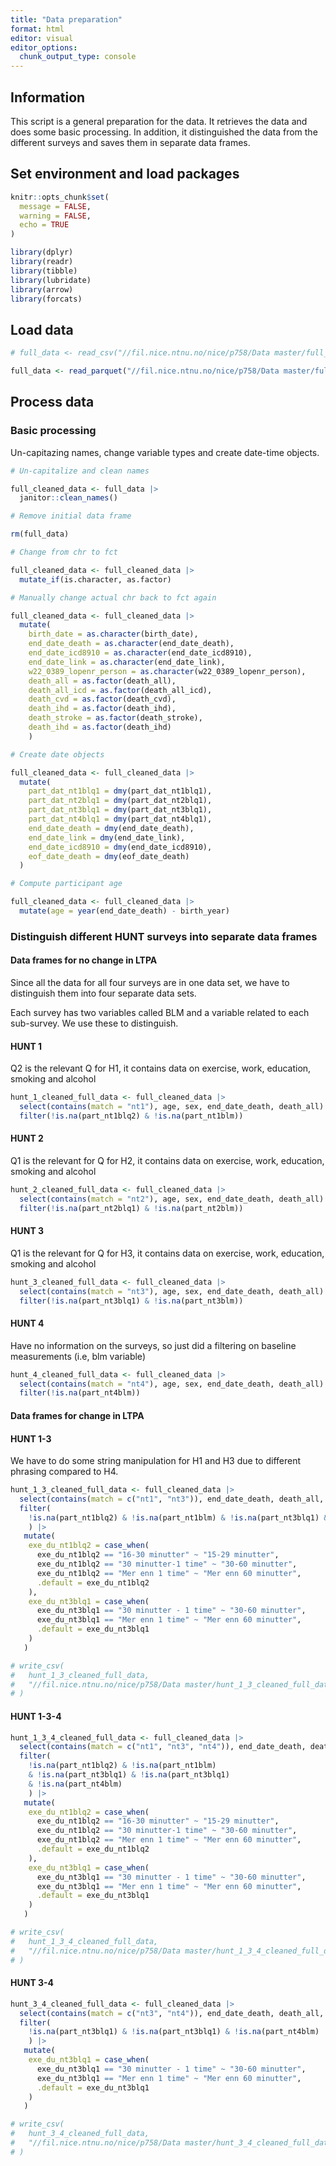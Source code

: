 ```yaml
---
title: "Data preparation"
format: html
editor: visual
editor_options: 
  chunk_output_type: console
---
```


## Information

This script is a general preparation for the data. It retrieves the data and does some basic processing. In addition, it distinguished the data from the different surveys and saves them in separate data frames.

## Set environment and load packages

```r

knitr::opts_chunk$set(
  message = FALSE,
  warning = FALSE,
  echo = TRUE
)
```

```r

library(dplyr)
library(readr)
library(tibble)
library(lubridate)
library(arrow)
library(forcats)
```

## Load data

```r

# full_data <- read_csv("//fil.nice.ntnu.no/nice/p758/Data master/full_data.csv")

full_data <- read_parquet("//fil.nice.ntnu.no/nice/p758/Data master/full_data.parquet")

```

## Process data

### Basic processing

Un-capitazing names, change variable types and create date-time objects.

```r

# Un-capitalize and clean names

full_cleaned_data <- full_data |> 
  janitor::clean_names()

# Remove initial data frame

rm(full_data)

# Change from chr to fct

full_cleaned_data <- full_cleaned_data |>
  mutate_if(is.character, as.factor)

# Manually change actual chr back to fct again

full_cleaned_data <- full_cleaned_data |> 
  mutate(
    birth_date = as.character(birth_date), 
    end_date_death = as.character(end_date_death),
    end_date_icd8910 = as.character(end_date_icd8910),
    end_date_link = as.character(end_date_link),
    w22_0389_lopenr_person = as.character(w22_0389_lopenr_person),
    death_all = as.factor(death_all),
    death_all_icd = as.factor(death_all_icd),
    death_cvd = as.factor(death_cvd),
    death_ihd = as.factor(death_ihd),
    death_stroke = as.factor(death_stroke),
    death_ihd = as.factor(death_ihd)
    )

# Create date objects

full_cleaned_data <- full_cleaned_data |> 
  mutate(
    part_dat_nt1blq1 = dmy(part_dat_nt1blq1),
    part_dat_nt2blq1 = dmy(part_dat_nt2blq1),
    part_dat_nt3blq1 = dmy(part_dat_nt3blq1),
    part_dat_nt4blq1 = dmy(part_dat_nt4blq1),
    end_date_death = dmy(end_date_death),
    end_date_link = dmy(end_date_link),
    end_date_icd8910 = dmy(end_date_icd8910),
    eof_date_death = dmy(eof_date_death)
  )

# Compute participant age

full_cleaned_data <- full_cleaned_data |> 
  mutate(age = year(end_date_death) - birth_year)
```

### Distinguish different HUNT surveys into separate data frames

#### Data frames for no change in LTPA

Since all the data for all four surveys are in one data set, we have to distinguish them into four separate data sets.

Each survey has two variables called BLM and a variable related to each sub-survey. We use these to distinguish.

#### HUNT 1

Q2 is the relevant Q for H1, it contains data on exercise, work, education, smoking and alcohol

```r

hunt_1_cleaned_full_data <- full_cleaned_data |> 
  select(contains(match = "nt1"), age, sex, end_date_death, death_all) |> 
  filter(!is.na(part_nt1blq2) & !is.na(part_nt1blm))
```

#### HUNT 2

Q1 is the relevant for Q for H2, it contains data on exercise, work, education, smoking and alcohol

```r

hunt_2_cleaned_full_data <- full_cleaned_data |> 
  select(contains(match = "nt2"), age, sex, end_date_death, death_all) |> 
  filter(!is.na(part_nt2blq1) & !is.na(part_nt2blm))
```

#### HUNT 3

Q1 is the relevant for Q for H3, it contains data on exercise, work, education, smoking and alcohol

```r

hunt_3_cleaned_full_data <- full_cleaned_data |> 
  select(contains(match = "nt3"), age, sex, end_date_death, death_all) |> 
  filter(!is.na(part_nt3blq1) & !is.na(part_nt3blm))
```

#### HUNT 4

Have no information on the surveys, so just did a filtering on baseline measurements (i.e, blm variable)

```r

hunt_4_cleaned_full_data <- full_cleaned_data |>
  select(contains(match = "nt4"), age, sex, end_date_death, death_all) |> 
  filter(!is.na(part_nt4blm))
```

#### Data frames for change in LTPA



#### HUNT 1-3

We have to do some string manipulation for H1 and H3 due to different phrasing compared to H4.

```r

hunt_1_3_cleaned_full_data <- full_cleaned_data |> 
  select(contains(match = c("nt1", "nt3")), end_date_death, death_all, age, sex) |> 
  filter(
    !is.na(part_nt1blq2) & !is.na(part_nt1blm) & !is.na(part_nt3blq1) & !is.na(part_nt3blq1)
    ) |> 
   mutate(
    exe_du_nt1blq2 = case_when(
      exe_du_nt1blq2 == "16-30 minutter" ~ "15-29 minutter",
      exe_du_nt1blq2 == "30 minutter-1 time" ~ "30-60 minutter",
      exe_du_nt1blq2 == "Mer enn 1 time" ~ "Mer enn 60 minutter",
      .default = exe_du_nt1blq2
    ),
    exe_du_nt3blq1 = case_when(
      exe_du_nt3blq1 == "30 minutter - 1 time" ~ "30-60 minutter",
      exe_du_nt3blq1 == "Mer enn 1 time" ~ "Mer enn 60 minutter",
      .default = exe_du_nt3blq1
    )
   )

# write_csv(
#   hunt_1_3_cleaned_full_data,
#   "//fil.nice.ntnu.no/nice/p758/Data master/hunt_1_3_cleaned_full_data.csv"
# )
```

#### HUNT 1-3-4

```r

hunt_1_3_4_cleaned_full_data <- full_cleaned_data |> 
  select(contains(match = c("nt1", "nt3", "nt4")), end_date_death, death_all, age, sex) |> 
  filter(
    !is.na(part_nt1blq2) & !is.na(part_nt1blm) 
    & !is.na(part_nt3blq1) & !is.na(part_nt3blq1)
    & !is.na(part_nt4blm)
    ) |> 
   mutate(
    exe_du_nt1blq2 = case_when(
      exe_du_nt1blq2 == "16-30 minutter" ~ "15-29 minutter",
      exe_du_nt1blq2 == "30 minutter-1 time" ~ "30-60 minutter",
      exe_du_nt1blq2 == "Mer enn 1 time" ~ "Mer enn 60 minutter",
      .default = exe_du_nt1blq2
    ),
    exe_du_nt3blq1 = case_when(
      exe_du_nt3blq1 == "30 minutter - 1 time" ~ "30-60 minutter",
      exe_du_nt3blq1 == "Mer enn 1 time" ~ "Mer enn 60 minutter",
      .default = exe_du_nt3blq1
    )
   )

# write_csv(
#   hunt_1_3_4_cleaned_full_data,
#   "//fil.nice.ntnu.no/nice/p758/Data master/hunt_1_3_4_cleaned_full_data.csv"
# )
```

#### HUNT 3-4

```r

hunt_3_4_cleaned_full_data <- full_cleaned_data |> 
  select(contains(match = c("nt3", "nt4")), end_date_death, death_all, age, sex) |> 
  filter(
    !is.na(part_nt3blq1) & !is.na(part_nt3blq1) & !is.na(part_nt4blm)
    ) |> 
   mutate(
    exe_du_nt3blq1 = case_when(
      exe_du_nt3blq1 == "30 minutter - 1 time" ~ "30-60 minutter",
      exe_du_nt3blq1 == "Mer enn 1 time" ~ "Mer enn 60 minutter",
      .default = exe_du_nt3blq1
    )
   )

# write_csv(
#   hunt_3_4_cleaned_full_data,
#   "//fil.nice.ntnu.no/nice/p758/Data master/hunt_3_4_cleaned_full_data.csv"
# )
```
